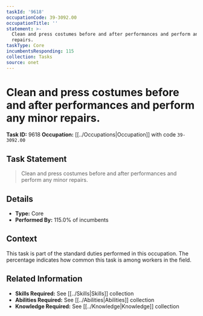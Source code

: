 ```yaml
---
taskId: '9618'
occupationCode: 39-3092.00
occupationTitle: ''
statement: >-
  Clean and press costumes before and after performances and perform any minor
  repairs.
taskType: Core
incumbentsResponding: 115
collection: Tasks
source: onet
---
```

# Clean and press costumes before and after performances and perform any minor repairs.

**Task ID:** 9618
**Occupation:** [[../Occupations|Occupation]] with code `39-3092.00`

## Task Statement

> Clean and press costumes before and after performances and perform any minor repairs.

## Details

- **Type:** Core
- **Performed By:** 115.0% of incumbents

## Context

This task is part of the standard duties performed in this occupation. The percentage indicates how common this task is among workers in the field.

## Related Information

- **Skills Required:** See [[../Skills|Skills]] collection
- **Abilities Required:** See [[../Abilities|Abilities]] collection
- **Knowledge Required:** See [[../Knowledge|Knowledge]] collection
